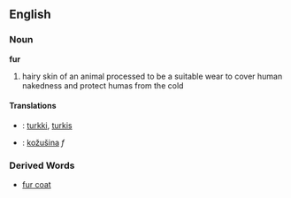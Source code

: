 ==English==
=== Noun ===
'''fur'''
# hairy skin of an animal processed to be a suitable wear to cover human nakedness and protect humas from the cold
==== Translations ====
*{{fi}}: [[turkki]], [[turkis]]
*{{sk}}: [[kožušina#Slovak|kožušina]] ''f''

=== Derived Words ===
* [[fur coat]]